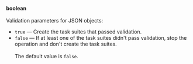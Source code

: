 **boolean**<br/><br/>Validation parameters for JSON objects:

- `true` — Create the task suites that passed validation.
- `false` — If at least one of the task suites didn't pass validation, stop the operation and don't create the task suites.<br/><br/>The default value is `false`.